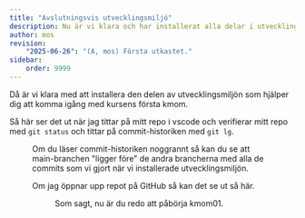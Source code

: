 ```yaml
---
title: "Avslutningsvis utvecklingsmiljö" 
description: Nu är vi klara och har installerat alla delar i utvecklingsmiljön, så här långt.
author: mos
revision:
    "2025-06-26": "(A, mos) Första utkastet."
sidebar:
    order: 9999
---
```




Då är vi klara med att installera den delen av utvecklingsmiljön som hjälper dig att komma igång med kursens första kmom.

Så här ser det ut när jag tittar på mitt repo i vscode och verifierar mitt repo med `git status` och tittar på commit-historiken med `git lg`.


<Figure 
    src={avslutning1}
    caption="Kursrepot innehåller nu utvecklingsverktyg och en struktur som vi kan jobba i."
/>

Om du läser commit-historiken noggrannt så kan du se att main-branchen "ligger före" de andra brancherna med alla de commits som vi gjort när vi installerade utvecklingsmiljön. 

Om jag öppnar upp repot på GitHub så kan det se ut så här.


<Figure 
    src={avslutning2}
    caption="Kursrepot på GitHub innahåller samma saker jag kan se lokalt."
/>

Som sagt, nu är du redo att påbörja kmom01.
